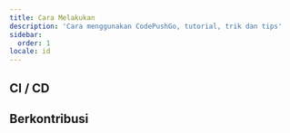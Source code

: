 ```yaml
---
title: Cara Melakukan
description: 'Cara menggunakan CodePushGo, tutorial, trik dan tips'
sidebar:
  order: 1
locale: id
---
```



<LinkCard
	title="Bagaimana versi bekerja di CodePushGo"
	description="capgo.app"
	href="https://capgo.app/blog/how-version-work-in-capgo/"
/>

<LinkCard
	title="Cara merilis versi major di CodePushGo"
	description="capgo.app"
	href="https://capgo.app/blog/how-to-release-major-version-in-capgo/"
/>

<LinkCard
	title="Cara mengirim pembaruan spesifik ke satu pengguna atau grup"
	description="capgo.app"
	href="https://capgo.app/blog/how-to-send-specific-version-to-users/"
/>


## CI / CD


<LinkCard
	title="Build dan rilis otomatis dengan GitHub Actions"
	description="capgo.app"
	href="https://capgo.app/blog/how-version-work-in-capgo/"
/>

<LinkCard
	title="Mengelola build pengembangan dan produksi dengan GitHub Actions"
	description="capgo.app"
	href="https://capgo.app/blog/automatic-build-and-release-with-github-actions/"
/>

## Berkontribusi


<LinkCard
	title="Berkontribusi pada open source CodePushGo"
	description="githubcom"
	href="https://github.com/Cap-go/capgo/blob/main/CONTRIBUTINGmd"
/>
